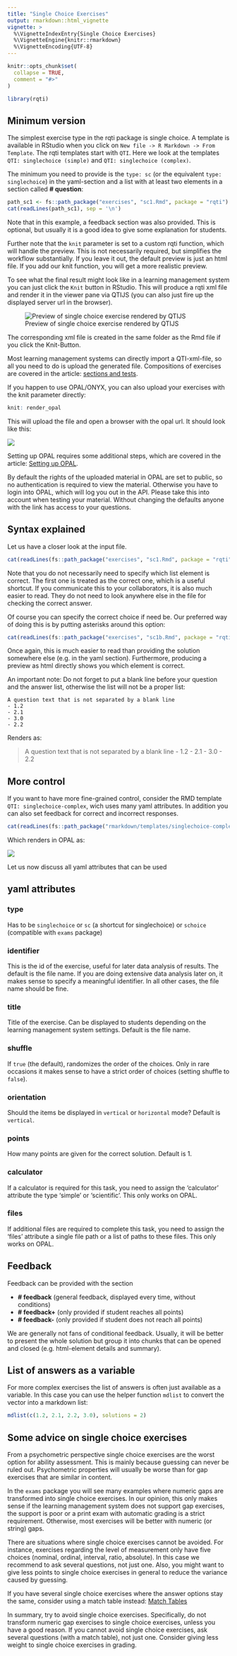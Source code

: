 ```yaml
---
title: "Single Choice Exercises"
output: rmarkdown::html_vignette
vignette: >
  %\VignetteIndexEntry{Single Choice Exercises}
  %\VignetteEngine{knitr::rmarkdown}
  %\VignetteEncoding{UTF-8}
---
```


```r
knitr::opts_chunk$set(
  collapse = TRUE,
  comment = "#>"
)
```

```r
library(rqti)
```

## Minimum version

The simplest exercise type in the rqti package is single choice. A template is available in RStudio when you click on `New file -> R Markdown -> From Template`. The rqti templates start with `QTI`. Here we look at the templates `QTI: singlechoice (simple)` and `QTI: singlechoice (complex)`.

The minimum you need to provide is the `type: sc` (or the equivalent `type: singlechoice`) in the yaml-section and a list with at least two elements in a section called **\# question**:

```r
path_sc1 <- fs::path_package("exercises", "sc1.Rmd", package = "rqti")
cat(readLines(path_sc1), sep = '\n')
```

Note that in this example, a feedback section was also provided. This is optional, but usually it is a good idea to give some explanation for students.

Further note that the `knit` parameter is set to a custom rqti function, which will handle the preview. This is not necessarily required, but simplifies the workflow substantially. If you leave it out, the default preview is just an html file. If you add our knit function, you will get a more realistic preview.

To see what the final result might look like in a learning management system you can just click the `Knit` button in RStudio. This will produce a rqti xml file and render it in the viewer pane via QTIJS (you can also just fire up the displayed server url in the browser).

![Preview of single choice exercise rendered by QTIJS](images/sc1_qtijs.png)

The corresponding xml file is created in the same folder as the Rmd file if you click the Knit-Button.
<!-- or in the current directory if you execute the functions from the console. Usually, the Knit button will be sufficient for most use cases, but if you need more control the functions `rmd2qti, render_xml, render_zip` are handy. The functions give a message about the path of the created file. -->

Most learning management systems can directly import a QTI-xml-file, so all you need to do is upload the generated file. Compositions of exercises are covered in the article: [sections and tests](section.html).

If you happen to use OPAL/ONYX, you can also upload your exercises with the knit parameter directly:

```r
knit: render_opal
```

This will upload the file and open a browser with the opal url. It should look like this:

![](images/singlechoice-simple.jpg)

Setting up OPAL requires some additional steps, which are covered in the article: [Setting up OPAL](api_opal.html).

By default the rights of the uploaded material in OPAL are set to public, so no authentication is required to view the material. Otherwise you have to login into OPAL, which will log you out in the API. Please take this into account when testing your material. Without changing the defaults anyone with the link has access to your questions.

<!-- The function `render_opal` will aks you for credentials first. Depending on the OPAL setup you might need to use a VPN. Furthermore only password-based authentication accounts work (Shibboleth does not work). You probably need to consult your IT before using `upload2opal`. More information on this can be found in the article: OPAL API. Specifically, we describe how to setup the API at TU Chemnitz. -->

## Syntax explained

Let us have a closer look at the input file.

```r
cat(readLines(fs::path_package("exercises", "sc1.Rmd", package = "rqti")), sep = '\n')
```

Note that you do not necessarily need to specify which list element is correct. The first one is treated as the correct one, which is a useful shortcut. If you communicate this to your collaborators, it is also much easier to read. They do not need to look anywhere else in the file for checking the correct answer.

Of course you can specify the correct choice if need be. Our preferred way of doing this is by putting asterisks around this option:

```r
cat(readLines(fs::path_package("exercises", "sc1b.Rmd", package = "rqti")), sep = '\n')
```

Once again, this is much easier to read than providing the solution somewhere else (e.g. in the yaml section). Furthermore, producing a preview as html directly shows you which element is correct.

An important note: Do not forget to put a blank line before your question and the answer list, otherwise the list will not be a proper list:

```verbatim
A question text that is not separated by a blank line
- 1.2
- 2.1
- 3.0
- 2.2
```

Renders as:

> A question text that is not separated by a blank line - 1.2 - 2.1 - 3.0 - 2.2

## More control

If you want to have more fine-grained control, consider the RMD template `QTI: singlechoice-complex`, wich uses many yaml attributes. In addition you can also set feedback for correct and incorrect responses.

```r
cat(readLines(fs::path_package("rmarkdown/templates/singlechoice-complex/skeleton", "skeleton.Rmd", package = "rqti")), sep = '\n')
```

Which renders in OPAL as:

![](images/singlechoice-complex.jpg)

Let us now discuss all yaml attributes that can be used

## yaml attributes

### type

Has to be `singlechoice` or `sc` (a shortcut for singlechoice) or `schoice` (compatible with `exams` package)

### identifier

This is the id of the exercise, useful for later data analysis of results. The default is the file name. If you are doing extensive data analysis later on, it makes sense to specify a meaningful identifier. In all other cases, the file name should be fine.

### title

Title of the exercise. Can be displayed to students depending on the learning management system settings. Default is the file name.

### shuffle

If `true` (the default), randomizes the order of the choices. Only in rare occasions it makes sense to have a strict order of choices (setting shuffle to `false`).

### orientation

Should the items be displayed in `vertical` or `horizontal` mode? Default is `vertical`.
<!-- ### solution -->

<!-- An alternative way to specify the correct solution by giving the integer of the correct choice. Usually not needed and less intuitive than specifying the correct choice directly in the list of all choices (see above). Note that specifying `solution` will override the manual selection with asterisks. -->

### points

How many points are given for the correct solution. Default is 1.

### calculator

If a calculator is required for this task, you need to assign the 'calculator' attribute the type 'simple' or 'scientific'. This only works on OPAL.

### files

If additional files are required to complete this task, you need to assign the 'files' attribute a single file path or a list of paths to these files. This only works on OPAL.

## Feedback

Feedback can be provided with the section

-   **\# feedback** (general feedback, displayed every time, without conditions)
-   **\# feedback+** (only provided if student reaches all points)
-   **\# feedback-** (only provided if student does not reach all points)

We are generally not fans of conditional feedback. Usually, it will be better to present the whole solution but group it into chunks that can be opened and closed (e.g. html-element details and summary).

## List of answers as a variable

For more complex exercises the list of answers is often just available as a variable. In this case you can use the helper function `mdlist` to convert the vector into a markdown list:

```r
mdlist(c(1.2, 2.1, 2.2, 3.0), solutions = 2)
```

<!-- make a separate vignette for this -->

<!-- ## A programatic low level approach -->

<!-- The `rqti` package is very flexible in that you can also use low level functions to create rqti content. Let us say you have a csv table with many single choice exercises. It is quite easy to transform this to a rqti section: -->

## Some advice on single choice exercises

From a psychometric perspective single choice exercises are the worst option for ability assessment. This is mainly because guessing can never be ruled out. Psychometric properties will usually be worse than for gap exercises that are similar in content.

In the `exams` package you will see many examples where numeric gaps are transformed into single choice exercises. In our opinion, this only makes sense if the learning management system does not support gap exercises, the support is poor or a print exam with automatic grading is a strict requirement. Otherwise, most exercises will be better with numeric (or string) gaps.

There are situations where single choice exercises cannot be avoided. For instance, exercises regarding the level of measurement only have five choices (nominal, ordinal, interval, ratio, absolute). In this case we recommend to ask several questions, not just one. Also, you might want to give less points to single choice exercises in general to reduce the variance caused by guessing.

If you have several single choice exercises where the answer options stay the same, consider using a match table instead: [Match Tables](table.html)

In summary, try to avoid single choice exercises. Specifically, do not transform numeric gap exercises to single choice exercises, unless you have a good reason. If you cannot avoid single choice exercises, ask several questions (with a match table), not just one. Consider giving less weight to single choice exercises in grading.

